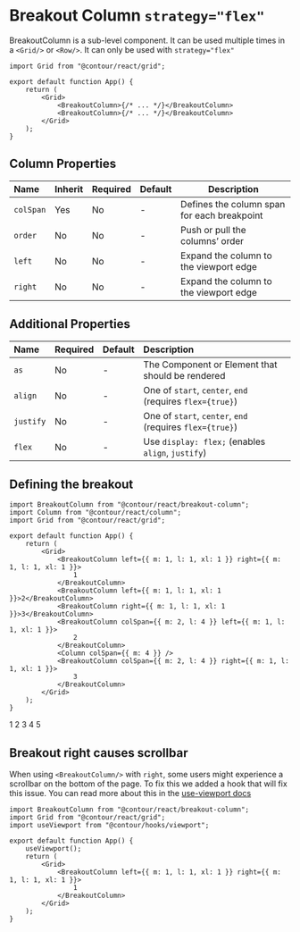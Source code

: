 
<Meta title="Docs/Components/Breakout Column" />

# Breakout Column `strategy="flex"`

BreakoutColumn is a sub-level component. It can be used multiple times in a `<Grid/>` or `<Row/>`.
It can only be used with `strategy="flex"`

```tsx
import Grid from "@contour/react/grid";

export default function App() {
	return (
		<Grid>
			<BreakoutColumn>{/* ... */}</BreakoutColumn>
			<BreakoutColumn>{/* ... */}</BreakoutColumn>
		</Grid>
	);
}
```

## Column Properties

| Name      | Inherit | Required | Default | Description                                 |
| :-------- | :------ | :------- | :------ | ------------------------------------------- |
| `colSpan` | Yes     | No       | -       | Defines the column span for each breakpoint |
| `order`   | No      | No       | -       | Push or pull the columns’ order             |
| `left`    | No      | No       | -       | Expand the column to the viewport edge      |
| `right`   | No      | No       | -       | Expand the column to the viewport edge      |

## Additional Properties

| Name      | Required | Default | Description                                              |
| :-------- | :------- | :------ | :------------------------------------------------------- |
| `as`      | No       | -       | The Component or Element that should be rendered         |
| `align`   | No       | -       | One of `start`, `center`, `end` (requires `flex={true}`) |
| `justify` | No       | -       | One of `start`, `center`, `end` (requires `flex={true}`) |
| `flex`    | No       | -       | Use `display: flex;` (enables `align`, `justify`)        |

## Defining the breakout

```tsx
import BreakoutColumn from "@contour/react/breakout-column";
import Column from "@contour/react/column";
import Grid from "@contour/react/grid";

export default function App() {
	return (
		<Grid>
			<BreakoutColumn left={{ m: 1, l: 1, xl: 1 }} right={{ m: 1, l: 1, xl: 1 }}>
				1
			</BreakoutColumn>
			<BreakoutColumn left={{ m: 1, l: 1, xl: 1 }}>2</BreakoutColumn>
			<BreakoutColumn right={{ m: 1, l: 1, xl: 1 }}>3</BreakoutColumn>
			<BreakoutColumn colSpan={{ m: 2, l: 4 }} left={{ m: 1, l: 1, xl: 1 }}>
				2
			</BreakoutColumn>
			<Column colSpan={{ m: 4 }} />
			<BreakoutColumn colSpan={{ m: 2, l: 4 }} right={{ m: 1, l: 1, xl: 1 }}>
				3
			</BreakoutColumn>
		</Grid>
	);
}
```

<GridProvider>
	<Grid>
		<BreakoutColumn left={{ m: 1, l: 1, xl: 1 }} right={{ m: 1, l: 1, xl: 1 }}>
			<DebugBox strokeWidth="2px">1</DebugBox>
		</BreakoutColumn>
		<BreakoutColumn left={{ m: 1, l: 1, xl: 1 }}>
			<DebugBox strokeWidth="2px">2</DebugBox>
		</BreakoutColumn>
		<BreakoutColumn right={{ m: 1, l: 1, xl: 1 }}>
			<DebugBox strokeWidth="2px">3</DebugBox>
		</BreakoutColumn>
		<BreakoutColumn colSpan={{ m: 2, l: 4 }} left={{ m: 1, l: 1, xl: 1 }}>
			<DebugBox strokeWidth="2px">4</DebugBox>
		</BreakoutColumn>
		<DebugColumn colSpan={{ m: 4 }} />
		<BreakoutColumn colSpan={{ m: 2, l: 4 }} right={{ m: 1, l: 1, xl: 1 }}>
			<DebugBox strokeWidth="2px">5</DebugBox>
		</BreakoutColumn>
	</Grid>
</GridProvider>

## Breakout right causes scrollbar

When using `<BreakoutColumn/>` with `right`, some users might experience a scrollbar on the bottom
of the page. To fix this we added a hook that will fix this issue. You can read more about this in
the [use-viewport docs](/story/docs-hooks-use-viewport--page)

```tsx
import BreakoutColumn from "@contour/react/breakout-column";
import Grid from "@contour/react/grid";
import useViewport from "@contour/hooks/viewport";

export default function App() {
	useViewport();
	return (
		<Grid>
			<BreakoutColumn left={{ m: 1, l: 1, xl: 1 }} right={{ m: 1, l: 1, xl: 1 }}>
				1
			</BreakoutColumn>
		</Grid>
	);
}
```
